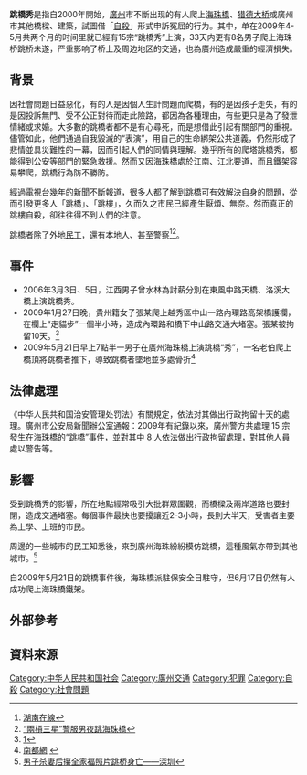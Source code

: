 {{refimprove|time=2015-03-06T06:43:18+00:00}}
'''跳橋秀'''是指自2000年開始，[[廣州|廣州]]市不斷出现的有人爬上[[海珠橋|海珠橋]]、[[猎德大桥|猎德大桥]]或廣州市其他橋樑、建築，試圖借「[[自殺|自殺]]」形式申訴冤屈的行为。其中，单在2009年4-5月共两个月的时间里就已經有15宗“跳橋秀”上演，33天内更有8名男子爬上海珠桥跳桥未遂，严重影响了桥上及周边地区的交通，也為廣州造成嚴重的經濟損失。

== 背景 ==
因社會問題日益惡化，有的人是因個人生計問題而爬橋，有的是因孩子走失，有的是因投訴無門、受不公正對待而走此險路，都因為各種理由，有些更只是為了發泄情緒或求婚。大多數的跳橋者都不是有心尋死，而是想借此引起有關部門的重視。儘管如此，他們通過自我毀滅的“表演”，用自己的生命綁架公共道義，仍然形成了悲情並具災難性的一幕，因而引起人們的同情與理解。幾乎所有的爬塔跳橋秀，都能得到公安等部門的緊急救援。然而又因海珠橋處於江南、江北要道，而且鐵架容易攀爬，跳橋行為防不勝防。

經過電視台幾年的新聞不斷報道，很多人都了解到跳橋可有效解決自身的問題，從而引發更多人「跳橋」、「跳樓」，久而久之市民已經產生厭煩、無奈。然而真正的跳樓自殺，卻往往得不到人們的注意。

跳橋者除了外地[[民工|民工]]，還有本地人、甚至警察<ref>[http://hunan.voc.com.cn/article/200905/200905071745501571.html 湖南在線]</ref><ref>[http://www.gd.gov.cn/viewthread.php?tid=458975 “兩槓三星”警服男夜跳海珠橋]</ref>。

== 事件 ==
* 2006年3月3日、5日，江西男子曾水林為討薪分別在東風中路天橋、洛溪大橋上演跳橋秀。
* 2009年1月27日晚，貴州籍女子張某爬上越秀區中山一路內環路高架橋護欄，在欄上“走貓步”一個半小時，造成內環路和橋下中山路交通大堵塞。張某被拘留10天。<ref>[http://www.ycwb.com.cn/big5/news/2009-04/23/content_2116558.htm]{{dead link|date=2018年4月 |bot=InternetArchiveBot |fix-attempted=yes }}</ref>
*2009年5月21日早上7點半一男子在廣州海珠橋上演跳橋“秀”，一名老伯爬上橋頂將跳橋者推下，導致跳橋者墜地並多處骨折<ref>[http://www.nddaily.com/nandoubobao/200905/t20090521_1063435.shtml 南都網] {{webarchive|url=https://web.archive.org/web/20090525120007/http://www.nddaily.com/nandoubobao/200905/t20090521_1063435.shtml |date=2009-05-25 }}</ref>

== 法律處理 ==
《中华人民共和国治安管理处罚法》有關規定，依法对其做出行政拘留十天的處理。廣州市公安局新聞辦公室通報：2009年有紀錄以來，廣州警方共處理 15 宗發生在海珠橋的“跳橋”事件，並對其中 8 人依法做出行政拘留處理，對其他人員處以警告等。

== 影響 ==
受到跳橋秀的影響，所在地點經常吸引大批群眾圍觀，而橋樑及兩岸道路也要封閉，造成交通堵塞。每個事件最快也要擾讓近2-3小時，長則大半天，受害者主要為上學、上班的市民。

周邊的一些城市的民工知悉後，來到廣州海珠紛紛模仿跳橋，這種風氣亦帶到其他城市。<ref>[http://gtob.sdnews.com.cn/soc.sdnews.com.cn/2009/2/16/723117.html 男子杀妻后攥全家福照片跳桥身亡——深圳]{{dead link|date=2018年4月 |bot=InternetArchiveBot |fix-attempted=yes }}</ref>

自2009年5月21日的跳橋事件後，海珠橋派駐保安全日駐守，但6月17日仍然有人成功爬上海珠橋鐵架。

==外部參考==
{{註腳|2}}

== 資料來源 ==

{{reflist}}

[[Category:中华人民共和国社会|Category:中华人民共和国社会]]
[[Category:廣州交通|Category:廣州交通]]
[[Category:犯罪|Category:犯罪]]
[[Category:自殺|Category:自殺]]
[[Category:社會問題|Category:社會問題]]
